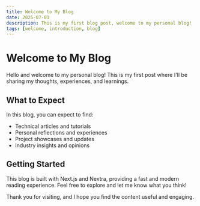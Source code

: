 ```yaml
---
title: Welcome to My Blog
date: 2025-07-01
description: This is my first blog post, welcome to my personal blog!
tags: [welcome, introduction, blog]
---
```


# Welcome to My Blog

Hello and welcome to my personal blog! This is my first post where I'll be sharing my thoughts, experiences, and learnings.

## What to Expect

In this blog, you can expect to find:

- Technical articles and tutorials
- Personal reflections and experiences
- Project showcases and updates
- Industry insights and opinions

## Getting Started

This blog is built with Next.js and Nextra, providing a fast and modern reading experience. Feel free to explore and let me know what you think!

Thank you for visiting, and I hope you find the content useful and engaging.

